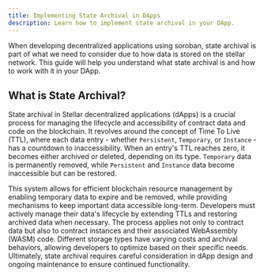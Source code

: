 ```yaml
---
title: Implementing State Archival in DApps
description: Learn how to implement state archival in your DApp.
---
```


When developing decentralized applications using soroban, state archival is part of what we need to consider due to how data is stored on the stellar network. This guide will help you understand what state archival is and how to work with it in your DApp.

## What is State Archival?

State archival in Stellar decentralized applications (dApps) is a crucial process for managing the lifecycle and accessibility of contract data and code on the blockchain. It revolves around the concept of Time To Live (TTL), where each data entry - whether `Persistent`, `Temporary`, or `Instance` - has a countdown to inaccessibility. When an entry's TTL reaches zero, it becomes either archived or deleted, depending on its type. `Temporary` data is permanently removed, while `Persistent` and `Instance` data become inaccessible but can be restored.

This system allows for efficient blockchain resource management by enabling temporary data to expire and be removed, while providing mechanisms to keep important data accessible long-term. Developers must actively manage their data's lifecycle by extending TTLs and restoring archived data when necessary. The process applies not only to contract data but also to contract instances and their associated WebAssembly (WASM) code. Different storage types have varying costs and archival behaviors, allowing developers to optimize based on their specific needs. Ultimately, state archival requires careful consideration in dApp design and ongoing maintenance to ensure continued functionality.
